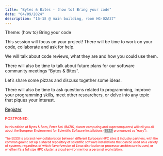 ```yaml
---
title: "Bytes & Bites - (how to) Bring your code"
date: "04/09/2024"
description: "16-18 @ main building, room HG-02A37"
---
```


Theme: (how to) Bring your code

This session will focus on your project! There will be time to work on your code, collaborate and ask for help.

We will talk about code reviews, what they are and how you could use them.

There will also be time to talk about future plans for our software community meetings “Bytes & Bites”.

Let’s share some pizzas and discuss together some ideas.

There will also be time to ask questions related to programming, improve your programming skills, meet other researchers, or delve into any topic that piques your interest. 


[Register](https://vu-nl.libcal.com/event/4195798)

<span style="font-size: 12px; color: red;">
POSTPONED:</span>

<span style="font-size: 10px; color: red;">
In this edition of Bytes & Bites, Peter Stol (BAZIS, cluster computing and supercomputers) will tell you all about the European Environment for Scientific Software Installations ([EESSI](https://www.eessi-hpc.org/) pronounced as "easy").</span>

<span style="font-size: 10px; color: red;">
The EESSI is a brand new collaboration between different European HPC sites & industry partners, with the common goal to set up a shared repository of scientific software installations that can be used on a variety of systems, regardless of which flavor/version of Linux distribution or processor architecture is used, or whether it’s a full size HPC cluster, a cloud environment or a personal workstation.</span>
